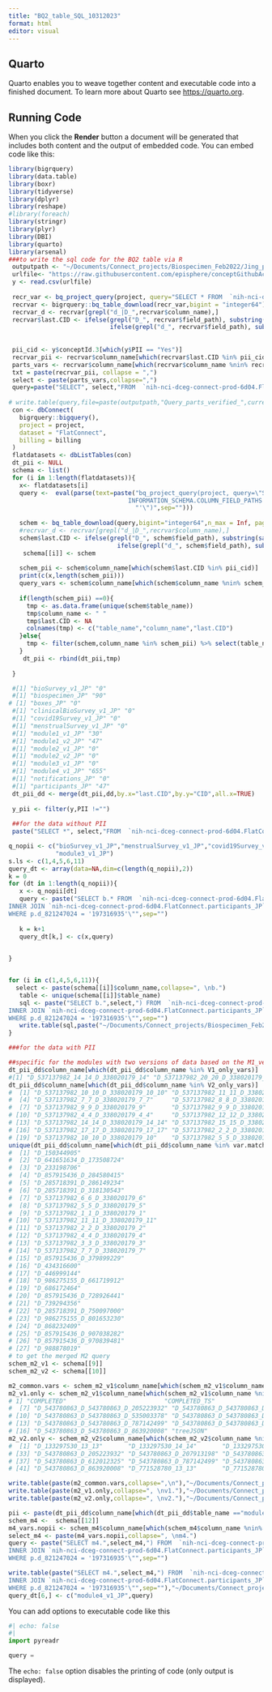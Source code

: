 ```yaml
---
title: "BQ2_table_SQL_10312023"
format: html
editor: visual
---
```


## Quarto

Quarto enables you to weave together content and executable code into a finished document. To learn more about Quarto see <https://quarto.org>.

## Running Code

When you click the **Render** button a document will be generated that includes both content and the output of embedded code. You can embed code like this:

```r
library(bigrquery)
library(data.table)
library(boxr)
library(tidyverse)
library(dplyr)
library(reshape)  
#library(foreach)
library(stringr)
library(plyr)
library(DBI)
library(quarto)
library(arsenal)
###to write the sql code for the BQ2 table via R 
 outputpath <- "~/Documents/Connect_projects/Biospecimen_Feb2022/Jing_projects/biospecQC_03082022/data/"
 urlfile<- "https://raw.githubusercontent.com/episphere/conceptGithubActions/master/csv/masterFile.csv" ###to grab the updated dd from github
 y <- read.csv(urlfile)
 
 recr_var <- bq_project_query(project, query="SELECT * FROM  `nih-nci-dceg-connect-prod-6d04.FlatConnect`.INFORMATION_SCHEMA.COLUMN_FIELD_PATHS WHERE table_name='participants_JP'")
 recrvar <- bigrquery::bq_table_download(recr_var,bigint = "integer64")
 recrvar_d <- recrvar[grepl("d_|D_",recrvar$column_name),]
 recrvar$last.CID <- ifelse(grepl("D_", recrvar$field_path), substring(sapply(strsplit(recrvar$field_path,"D_"),tail,1),1,9),
                            ifelse(grepl("d_", recrvar$field_path), substring(sapply(strsplit(recrvar$field_path,"d_"),tail,1),1,9), NA))
 
 
 pii_cid <- y$conceptId.3[which(y$PII == "Yes")]
 recrvar_pii <- recrvar$column_name[which(recrvar$last.CID %in% pii_cid)] 
 parts_vars <- recrvar$column_name[which(recrvar$column_name %nin% recrvar_pii)]
 txt = paste(recrvar_pii, collapse = ",")
 select <- paste(parts_vars,collapse=",")
 query=paste("SELECT", select,"FROM  `nih-nci-dceg-connect-prod-6d04.FlatConnect.participants_JP` Where d_512820379 = '197316935' )",sep=" ")
 
# write.table(query,file=paste(outputpath,"Query_parts_verified_",currentDate,".txt",sep=""))
 con <- dbConnect(
   bigrquery::bigquery(),
   project = project,
   dataset = "FlatConnect",
   billing = billing
 )
 flatdatasets <- dbListTables(con)
 dt_pii <- NULL
 schema <- list()
 for (i in 1:length(flatdatasets)){
   x<- flatdatasets[i]
   query <-  eval(parse(text=paste("bq_project_query(project, query=\"SELECT * FROM `nih-nci-dceg-connect-prod-6d04.FlatConnect`.
                                 INFORMATION_SCHEMA.COLUMN_FIELD_PATHS WHERE table_name='",x,
                                   "'\")",sep="")))
   
   schem <- bq_table_download(query,bigint="integer64",n_max = Inf, page_size = 500) 
   #recrvar_d <- recrvar[grepl("d_|D_",recrvar$column_name),]
   schem$last.CID <- ifelse(grepl("D_", schem$field_path), substring(sapply(strsplit(schem$field_path,"D_"),tail,1),1,9),
                              ifelse(grepl("d_", schem$field_path), substring(sapply(strsplit(schem$field_path,"d_"),tail,1),1,9), NA))
    schema[[i]] <- schem
  
   schem_pii <- schem$column_name[which(schem$last.CID %in% pii_cid)] 
   print(c(x,length(schem_pii)))
   query_vars <- schem$column_name[which(schem$column_name %nin% schem_pii)]
   
   if(length(schem_pii) ==0){
     tmp <- as.data.frame(unique(schem$table_name))
     tmp$column_name <- " "
     tmp$last.CID <- NA
     colnames(tmp) <- c("table_name","column_name","last.CID")
   }else{
     tmp <- filter(schem,column_name %in% schem_pii) %>% select(table_name,column_name,last.CID)
   }
    dt_pii <- rbind(dt_pii,tmp) 
    
 }

 #[1] "bioSurvey_v1_JP" "0"
 #[1] "biospecimen_JP" "90" 
# [1] "boxes_JP" "0"
 #[1] "clinicalBioSurvey_v1_JP" "0"
 #[1] "covid19Survey_v1_JP" "0"  
 #[1] "menstrualSurvey_v1_JP" "0"
 #[1] "module1_v1_JP" "30"
 #[1] "module1_v2_JP" "47" 
 #[1] "module2_v1_JP" "0"
 #[1] "module2_v2_JP" "0" 
 #[1] "module3_v1_JP" "0"
 #[1] "module4_v1_JP" "655"
 #[1] "notifications_JP" "0"
 #[1] "participants_JP" "47" 
 dt_pii_dd <- merge(dt_pii,dd,by.x="last.CID",by.y="CID",all.x=TRUE)
 
 y_pii <- filter(y,PII !="")
 
 ##for the data without PII
 paste("SELECT *", select,"FROM  `nih-nci-dceg-connect-prod-6d04.FlatConnect.participants_JP` Where d_512820379 = '197316935' )",sep=" ")

q_nopii <- c("bioSurvey_v1_JP","menstrualSurvey_v1_JP","covid19Survey_v1_JP","clinicalBioSurvey_v1_JP",
             "module3_v1_JP")
s.ls <- c(1,4,5,6,11)
query_dt <- array(data=NA,dim=c(length(q_nopii),2))
k = 0
for (dt in 1:length(q_nopii)){
   x <- q_nopii[dt]
   query <- paste("SELECT b.* FROM  `nih-nci-dceg-connect-prod-6d04.FlatConnect.",q_nopii[dt], "` b
INNER JOIN `nih-nci-dceg-connect-prod-6d04.FlatConnect.participants_JP` p ON cast(b.Connect_ID as int64)= cast(p.Connect_ID as int64)
WHERE p.d_821247024 = '197316935'\"",sep="")
  
   k = k+1 
   query_dt[k,] <- c(x,query)
   

}


for (i in c(1,4,5,6,11)){
  select <- paste(schema[[i]]$column_name,collapse=", \nb.")  
   table <- unique(schema[[i]]$table_name)
   sql <- paste("SELECT b.",select,") FROM  `nih-nci-dceg-connect-prod-6d04.FlatConnect.",table,"` b
INNER JOIN `nih-nci-dceg-connect-prod-6d04.FlatConnect.participants_JP` p ON cast(b.Connect_ID as int64)= cast(p.Connect_ID as int64)
WHERE p.d_821247024 = '197316935'\"",sep="")
   write.table(sql,paste("~/Documents/Connect_projects/Biospecimen_Feb2022/Jing_projects/biospecQC_03082022/data/",table,"_BQ2query_11232023.txt",sep=""), sep="\t",row.names = F,quote = F,col.names = F)
}

###for the data with PII

##specific for the modules with two versions of data based on the M1_version_combined_05022023.R
dt_pii_dd$column_name[which(dt_pii_dd$column_name %in% V1_only_vars)]
#[1] "D_537137982_14_14_D_338020179_14" "D_537137982_20_20_D_338020179_20" "D_537137982_13_13_D_338020179_13"
dt_pii_dd$column_name[which(dt_pii_dd$column_name %in% V2_only_vars)]
#  [1] "D_537137982_10_10_D_338020179_10_10" "D_537137982_11_11_D_338020179_11_11" "D_537137982_6_6_D_338020179_6_6"    
#  [4] "D_537137982_7_7_D_338020179_7_7"     "D_537137982_8_8_D_338020179_8"       "D_537137982_8_8_D_338020179_8_8"    
#  [7] "D_537137982_9_9_D_338020179_9"       "D_537137982_9_9_D_338020179_9_9"     "D_537137982_3_3_D_338020179_3_3"    
# [10] "D_537137982_4_4_D_338020179_4_4"     "D_537137982_12_12_D_338020179_12_12" "D_537137982_13_13_D_338020179_13_13"
# [13] "D_537137982_14_14_D_338020179_14_14" "D_537137982_15_15_D_338020179_15_15" "D_537137982_16_16_D_338020179_16_16"
# [16] "D_537137982_17_17_D_338020179_17_17" "D_537137982_2_2_D_338020179_2_2"     "D_537137982_1_1_D_338020179_1_1"    
# [19] "D_537137982_10_10_D_338020179_10"    "D_537137982_5_5_D_338020179_5_5"
unique(dt_pii_dd$column_name[which(dt_pii_dd$column_name %in% var.matched)])
#  [1] "D_150344905"                     
#  [2] "D_641651634_D_173508724"         
#  [3] "D_233198706"                     
#  [4] "D_857915436_D_284580415"         
#  [5] "D_285718391_D_286149234"         
#  [6] "D_285718391_D_318130543"         
#  [7] "D_537137982_6_6_D_338020179_6"   
#  [8] "D_537137982_5_5_D_338020179_5"   
#  [9] "D_537137982_1_1_D_338020179_1"   
# [10] "D_537137982_11_11_D_338020179_11"
# [11] "D_537137982_2_2_D_338020179_2"   
# [12] "D_537137982_4_4_D_338020179_4"   
# [13] "D_537137982_3_3_D_338020179_3"   
# [14] "D_537137982_7_7_D_338020179_7"   
# [15] "D_857915436_D_379899229"         
# [16] "D_434316600"                     
# [17] "D_446999144"                     
# [18] "D_986275155_D_661719912"         
# [19] "D_686172464"                     
# [20] "D_857915436_D_728926441"         
# [21] "D_739294356"                     
# [22] "D_285718391_D_750097000"         
# [23] "D_986275155_D_801653230"         
# [24] "D_868232409"                     
# [25] "D_857915436_D_907038282"         
# [26] "D_857915436_D_970839481"         
# [27] "D_988878019"   
# to get the merged M2 query
schem_m2_v1 <- schema[[9]]
schem_m2_v2 <- schema[[10]]

m2_common.vars <- schem_m2_v1$column_name[which(schem_m2_v1$column_name %in% schem_m2_v2$column_name)]
m2_v1.only <- schem_m2_v1$column_name[which(schem_m2_v1$column_name %nin% m2_common.vars)]
# 1] "COMPLETED"                           "COMPLETED_TS"                        "D_281494550_11_11"        [4] "D_281494550_12_12"                   "D_496539718"                         "D_543780863_D_543780863_D_100752105"
#  [7] "D_543780863_D_543780863_D_205223932" "D_543780863_D_543780863_D_207913198" "D_543780863_D_543780863_D_441493408"
# [10] "D_543780863_D_543780863_D_535003378" "D_543780863_D_543780863_D_612012325" "D_543780863_D_543780863_D_684201296"
# [13] "D_543780863_D_543780863_D_787142499" "D_543780863_D_543780863_D_807835037" "D_543780863_D_543780863_D_817131019"
# [16] "D_543780863_D_543780863_D_863920008" "treeJSON"
m2_v2.only <- schem_m2_v2$column_name[which(schem_m2_v2$column_name %nin% m2_common.vars)]
#  [1] "D_133297530_13_13"       "D_133297530_14_14"       "D_133297530_15_15"       "D_133297530_18_18"    [5] "D_133297530_19_19"       "D_133297530_20_20"       "D_133297530_21_21"       "D_133297530_22_22"    [9] "D_278277373_13_13"       "D_278277373_15_15"       "D_278277373_19_19"       "D_278277373_20_20"    [13] "D_278277373_21_21"       "D_278277373_22_22"       "D_281494550_18_18"       "D_281494550_8_8"     [17] "D_281494550_9_9"         "D_391951010_17_17"       "D_391951010_18_18"       "D_391951010_19_19"   [21] "D_391951010_20_20"       "D_391951010_21_21"       "D_391951010_22_22"       "D_486574018_13_13"   [25] "D_486574018_15_15"       "D_486574018_18_18"       "D_486574018_19_19"       "D_486574018_20_20"   [29] "D_486574018_21_21"       "D_486574018_22_22"       "D_543780863_D_100752105" "D_543780863_D_181769837"
# [33] "D_543780863_D_205223932" "D_543780863_D_207913198" "D_543780863_D_441493408" "D_543780863_D_535003378"
# [37] "D_543780863_D_612012325" "D_543780863_D_787142499" "D_543780863_D_807835037" "D_543780863_D_817131019"
# [41] "D_543780863_D_863920008" "D_771528780_13_13"       "D_771528780_15_15"       "D_771528780_18_18"   [45] "D_771528780_19_19"       "D_771528780_20_20"       "D_771528780_21_21"       "D_771528780_22_22"   [49] "D_779052408_13_13"       "D_779052408_14_14"       "D_779052408_15_15"       "D_779052408_18_18"   [53] "D_779052408_19_19"       "D_779052408_20_20"       "D_779052408_21_21"       "D_779052408_22_22"   [57] "d_932127832"             "D_968816827_17_17"       "D_968816827_18_18"       "D_968816827_19_19"   [61] "D_968816827_20_20"       "D_968816827_21_21"       "D_968816827_22_22" 

write.table(paste(m2_common.vars,collapse=",\n"),"~/Documents/Connect_projects/Biospecimen_Feb2022/Jing_projects/biospecQC_03082022/data/M2_common_variables_11202023.txt", sep="\t",row.names = F,quote = F)
write.table(paste(m2_v1.only,collapse=", \nv1."),"~/Documents/Connect_projects/Biospecimen_Feb2022/Jing_projects/biospecQC_03082022/data/M2_V1only_variables_11202023.txt", sep="\t",row.names = F,quote = F,col.names = F)
write.table(paste(m2_v2.only,collapse=", \nv2."),"~/Documents/Connect_projects/Biospecimen_Feb2022/Jing_projects/biospecQC_03082022/data/M2_V2only_variables_11202023.txt", sep="\t",row.names = F,quote = F,col.names=F)

pii <- paste(dt_pii_dd$column_name[which(dt_pii_dd$table_name =="module4_v1_JP")],collapse = ",")
schem_m4 <-  schema[[12]]
m4_vars.nopii <- schem_m4$column_name[which(schem_m4$column_name %nin% pii)]
select_m4 <- paste(m4_vars.nopii,collapse=", \nm4.")
query <- paste("SELECT m4.",select_m4,") FROM  `nih-nci-dceg-connect-prod-6d04.FlatConnect.module4_v1_JP` b
INNER JOIN `nih-nci-dceg-connect-prod-6d04.FlatConnect.participants_JP` p ON cast(b.Connect_ID as int64)= cast(p.Connect_ID as int64)
WHERE p.d_821247024 = '197316935'\"",sep="")

write.table(paste("SELECT m4.",select_m4,") FROM  `nih-nci-dceg-connect-prod-6d04.FlatConnect.module4_v1_JP` b
INNER JOIN `nih-nci-dceg-connect-prod-6d04.FlatConnect.participants_JP` p ON cast(b.Connect_ID as int64)= cast(p.Connect_ID as int64)
WHERE p.d_821247024 = '197316935'\"",sep=""),"~/Documents/Connect_projects/Biospecimen_Feb2022/Jing_projects/biospecQC_03082022/data/M4_BQ2query_11232023.txt", sep="\t",row.names = F,quote = F,col.names = F)
query_dt[6,] <- c("module4_v1_JP",query)


```

You can add options to executable code like this

```python
#| echo: false
#| 
import pyreadr

query = 
```

The `echo: false` option disables the printing of code (only output is displayed).

